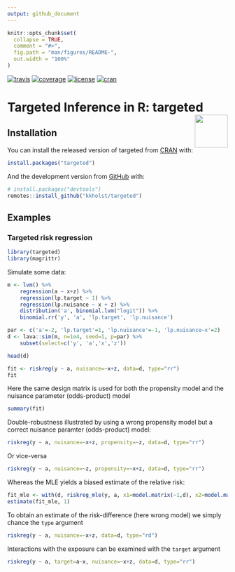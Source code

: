 ```yaml
---
output: github_document
---
```


<!-- README.md is generated from README.Rmd. Please edit that file -->


```r
knitr::opts_chunk$set(
  collapse = TRUE,
  comment = "#>",
  fig.path = "man/figures/README-",
  out.width = "100%"
)
```

<!-- badges: start -->
  [![travis](https://travis-ci.org/kkholst/targeted.svg?branch=master)](https://travis-ci.org/kkholst/targeted)
  [![coverage](https://codecov.io/github/kkholst/targeted/coverage.svg?branch=master)](https://codecov.io/github/kkholst/targeted?branch=master)
  [![license](https://img.shields.io/badge/License-Apache%202.0-blue.svg)](https://opensource.org/licenses/Apache-2.0)
  [![cran](https://www.r-pkg.org/badges/version-last-release/targeted)](http://cranlogs.r-pkg.org/downloads/total/last-month/targeted)
<!-- badges: end -->


# Targeted Inference in R: targeted <a href='https://target.readthedocs.io/en/latest/r/index.html'><img src='man/figures/logo.svg' align="right" height="75" /></a>

## Installation

You can install the released version of targeted from [CRAN](<https://CRAN.R-project.org>) with:

```r
install.packages("targeted")
```

And the development version from [GitHub](<https://github.com/>) with:

```r
# install.packages("devtools")
remotes::install_github("kkholst/targeted")
```

## Examples


### Targeted risk regression

```r
library(targeted)
library(magrittr)
```

Simulate some data:

```r
m <- lvm() %>%
    regression(a ~ x+z) %>%
    regression(lp.target ~ 1) %>%
    regression(lp.nuisance ~ x + z) %>%
    distribution('a', binomial.lvm("logit")) %>%
    binomial.rr('y', 'a', 'lp.target', 'lp.nuisance')

par <- c('a'=-2, 'lp.target'=1, 'lp.nuisance'=-1, 'lp.nuisance~x'=2)
d <- lava::sim(m, n=1e4, seed=1, p=par) %>%
    subset(select=c('y', 'a','x','z'))

head(d)
```

```r
fit <- riskreg(y ~ a, nuisance=~x+z, data=d, type="rr")
fit
```

Here the same design matrix is used for both the propensity model and
the nuisance parameter (odds-product) model

```r
summary(fit)
```

Double-robustness illustrated by using a wrong propensity
model but a correct nuisance paramter (odds-product) model:

```r
riskreg(y ~ a, nuisance=~x+z, propensity=~z, data=d, type="rr")
```

Or vice-versa

```r
riskreg(y ~ a, nuisance=~z, propensity=~x+z, data=d, type="rr")
```

Whereas the MLE yields a biased estimate of the relative risk:

```r
fit_mle <- with(d, riskreg_mle(y, a, x1=model.matrix(~1,d), x2=model.matrix(~z, d)))
estimate(fit_mle, 1)
```

To obtain an estimate of the risk-difference (here wrong model) we simply chance the `type` argument

```r
riskreg(y ~ a, nuisance=~x+z, data=d, type="rd")
```


Interactions with the exposure can be examined with the `target` argument

```r
riskreg(y ~ a, target=a~x, nuisance=~x+z, data=d, type="rr")
```
